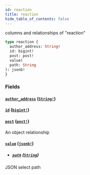 ```yaml
---
id: reaction
title: reaction
hide_table_of_contents: false
---
```



columns and relationships of "reaction"

```graphql
type reaction {
  author_address: String!
  id: bigint!
  post: post!
  value(
  path: String
): jsonb!
}
```


### Fields

#### [`author_address`](#) ([`String!`](../scalars/string))




#### [`id`](#) ([`bigint!`](../scalars/bigint))




#### [`post`](#) ([`post!`](../objects/post))

An object relationship


#### [`value`](#) ([`jsonb!`](../scalars/jsonb))


- ##### [`path`](#) ([`String`](../scalars/string))

JSON select path




